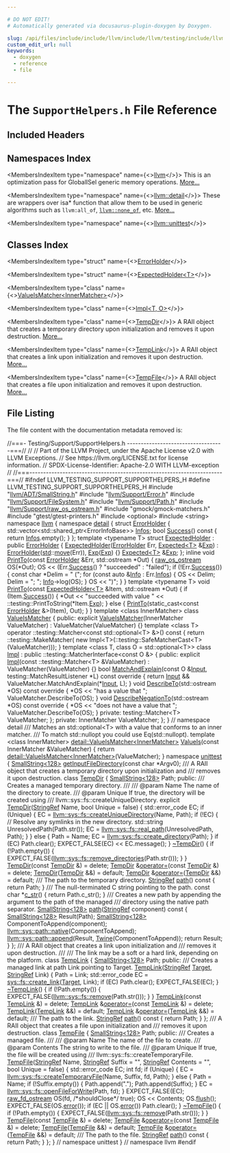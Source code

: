 ```yaml
---

# DO NOT EDIT!
# Automatically generated via docusaurus-plugin-doxygen by Doxygen.

slug: /api/files/include/include/llvm/include/llvm/testing/include/llvm/testing/support/supporthelpers-h
custom_edit_url: null
keywords:
  - doxygen
  - reference
  - file

---
```





# The `SupportHelpers.h` File Reference

<DoxygenPage pluginConfig={pluginConfig}>



## Included Headers

<IncludesList>
<IncludesListItem
  filePath="llvm/ADT/SmallString.h"
  permalink="/docs/api/files/include/include/llvm/include/llvm/adt/smallstring-h"
  isLocal="true" />
<IncludesListItem
  filePath="llvm/Support/Error.h"
  permalink="/docs/api/files/include/include/llvm/include/llvm/support/error-h"
  isLocal="true" />
<IncludesListItem
  filePath="llvm/Support/FileSystem.h"
  permalink="/docs/api/files/include/include/llvm/include/llvm/support/filesystem-h"
  isLocal="true" />
<IncludesListItem
  filePath="llvm/Support/Path.h"
  permalink="/docs/api/files/include/include/llvm/include/llvm/support/path-h"
  isLocal="true" />
<IncludesListItem
  filePath="llvm/Support/raw_os_ostream.h"
  permalink="/docs/api/files/include/include/llvm/include/llvm/support/raw-os-ostream-h"
  isLocal="true" />
<IncludesListItem
  filePath="gmock/gmock-matchers.h"
  permalink=""
  isLocal="true" />
<IncludesListItem
  filePath="gtest/gtest-printers.h"
  permalink=""
  isLocal="true" />
<IncludesListItem
  filePath="optional"
  permalink=""
  isLocal="false" />
<IncludesListItem
  filePath="string"
  permalink=""
  isLocal="false" />
</IncludesList>

## Namespaces Index

<MembersIndex>

<MembersIndexItem
  type="namespace"
  name={<><a href="/docs/api/namespaces/llvm">llvm</a></>}>
This is an optimization pass for GlobalISel generic memory operations. <a href="/docs/api/namespaces/llvm/#details">More...</a>
</MembersIndexItem>

<MembersIndexItem
  type="namespace"
  name={<><a href="/docs/api/namespaces/llvm/detail">llvm::detail</a></>}>
These are wrappers over isa&#42; function that allow them to be used in generic algorithms such as <code>llvm:all&#95;of</code>, <code><a href="/docs/api/namespaces/llvm/#a7dc3069afa2ce5ea62ac2eb183e51c00">llvm::none&#95;of</a></code>, etc. <a href="/docs/api/namespaces/llvm/detail/#details">More...</a>
</MembersIndexItem>

<MembersIndexItem
  type="namespace"
  name={<><a href="/docs/api/namespaces/llvm/unittest">llvm::unittest</a></>}>
</MembersIndexItem>

</MembersIndex>

## Classes Index

<MembersIndex>

<MembersIndexItem
  type="struct"
  name={<><a href="/docs/api/structs/llvm/detail/errorholder">ErrorHolder</a></>}>
</MembersIndexItem>

<MembersIndexItem
  type="struct"
  name={<><a href="/docs/api/structs/llvm/detail/expectedholder">ExpectedHolder&lt;T&gt;</a></>}>
</MembersIndexItem>

<MembersIndexItem
  type="class"
  name={<><a href="/docs/api/classes/llvm/detail/valueismatcher">ValueIsMatcher&lt;InnerMatcher&gt;</a></>}>
</MembersIndexItem>

<MembersIndexItem
  type="class"
  name={<><a href="/docs/api/classes/llvm/detail/valueismatcher/impl">Impl&lt;T, O&gt;</a></>}>
</MembersIndexItem>

<MembersIndexItem
  type="class"
  name={<><a href="/docs/api/classes/llvm/unittest/tempdir">TempDir</a></>}>
A RAII object that creates a temporary directory upon initialization and removes it upon destruction. <a href="/docs/api/classes/llvm/unittest/tempdir/#details">More...</a>
</MembersIndexItem>

<MembersIndexItem
  type="class"
  name={<><a href="/docs/api/classes/llvm/unittest/templink">TempLink</a></>}>
A RAII object that creates a link upon initialization and removes it upon destruction. <a href="/docs/api/classes/llvm/unittest/templink/#details">More...</a>
</MembersIndexItem>

<MembersIndexItem
  type="class"
  name={<><a href="/docs/api/classes/llvm/unittest/tempfile">TempFile</a></>}>
A RAII object that creates a file upon initialization and removes it upon destruction. <a href="/docs/api/classes/llvm/unittest/tempfile/#details">More...</a>
</MembersIndexItem>

</MembersIndex>


## File Listing

The file content with the documentation metadata removed is:

<ProgramListing>

<Link id="l00001" /><CodeLine lineNumber="1"><Highlight kind="comment">//===- Testing/Support/SupportHelpers.h -----------------------------------===//</Highlight><Highlight kind="normal"></Highlight></CodeLine>
<Link id="l00002" /><CodeLine lineNumber="2"><Highlight kind="normal"></Highlight><Highlight kind="comment">//</Highlight><Highlight kind="normal"></Highlight></CodeLine>
<Link id="l00003" /><CodeLine lineNumber="3"><Highlight kind="normal"></Highlight><Highlight kind="comment">// Part of the LLVM Project, under the Apache License v2.0 with LLVM Exceptions.</Highlight><Highlight kind="normal"></Highlight></CodeLine>
<Link id="l00004" /><CodeLine lineNumber="4"><Highlight kind="normal"></Highlight><Highlight kind="comment">// See https://llvm.org/LICENSE.txt for license information.</Highlight><Highlight kind="normal"></Highlight></CodeLine>
<Link id="l00005" /><CodeLine lineNumber="5"><Highlight kind="normal"></Highlight><Highlight kind="comment">// SPDX-License-Identifier: Apache-2.0 WITH LLVM-exception</Highlight><Highlight kind="normal"></Highlight></CodeLine>
<Link id="l00006" /><CodeLine lineNumber="6"><Highlight kind="normal"></Highlight><Highlight kind="comment">//</Highlight><Highlight kind="normal"></Highlight></CodeLine>
<Link id="l00007" /><CodeLine lineNumber="7"><Highlight kind="normal"></Highlight><Highlight kind="comment">//===----------------------------------------------------------------------===//</Highlight><Highlight kind="normal"></Highlight></CodeLine>
<Link id="l00008" /><CodeLine lineNumber="8"><Highlight kind="normal"></Highlight></CodeLine>
<Link id="l00009" /><CodeLine lineNumber="9"><Highlight kind="normal"></Highlight><Highlight kind="preprocessor">#ifndef LLVM&#95;TESTING&#95;SUPPORT&#95;SUPPORTHELPERS&#95;H</Highlight><Highlight kind="normal"></Highlight></CodeLine>
<Link id="l00010" /><CodeLine lineNumber="10"><Highlight kind="normal"></Highlight><Highlight kind="preprocessor">#define LLVM&#95;TESTING&#95;SUPPORT&#95;SUPPORTHELPERS&#95;H</Highlight><Highlight kind="normal"></Highlight></CodeLine>
<Link id="l00011" /><CodeLine lineNumber="11"><Highlight kind="normal"></Highlight></CodeLine>
<Link id="l00012" /><CodeLine lineNumber="12"><Highlight kind="normal"></Highlight><Highlight kind="preprocessor">#include &quot;<a href="/docs/api/files/include/include/llvm/include/llvm/adt/smallstring-h">llvm/ADT/SmallString.h</a>&quot;</Highlight><Highlight kind="normal"></Highlight></CodeLine>
<Link id="l00013" /><CodeLine lineNumber="13"><Highlight kind="normal"></Highlight><Highlight kind="preprocessor">#include &quot;<a href="/docs/api/files/include/include/llvm/include/llvm/support/error-h">llvm/Support/Error.h</a>&quot;</Highlight><Highlight kind="normal"></Highlight></CodeLine>
<Link id="l00014" /><CodeLine lineNumber="14"><Highlight kind="normal"></Highlight><Highlight kind="preprocessor">#include &quot;<a href="/docs/api/files/include/include/llvm/include/llvm/support/filesystem-h">llvm/Support/FileSystem.h</a>&quot;</Highlight><Highlight kind="normal"></Highlight></CodeLine>
<Link id="l00015" /><CodeLine lineNumber="15"><Highlight kind="normal"></Highlight><Highlight kind="preprocessor">#include &quot;<a href="/docs/api/files/include/include/llvm/include/llvm/support/path-h">llvm/Support/Path.h</a>&quot;</Highlight><Highlight kind="normal"></Highlight></CodeLine>
<Link id="l00016" /><CodeLine lineNumber="16"><Highlight kind="normal"></Highlight><Highlight kind="preprocessor">#include &quot;<a href="/docs/api/files/include/include/llvm/include/llvm/support/raw-os-ostream-h">llvm/Support/raw&#95;os&#95;ostream.h</a>&quot;</Highlight><Highlight kind="normal"></Highlight></CodeLine>
<Link id="l00017" /><CodeLine lineNumber="17"><Highlight kind="normal"></Highlight><Highlight kind="preprocessor">#include &quot;gmock/gmock-matchers.h&quot;</Highlight><Highlight kind="normal"></Highlight></CodeLine>
<Link id="l00018" /><CodeLine lineNumber="18"><Highlight kind="normal"></Highlight><Highlight kind="preprocessor">#include &quot;gtest/gtest-printers.h&quot;</Highlight><Highlight kind="normal"></Highlight></CodeLine>
<Link id="l00019" /><CodeLine lineNumber="19"><Highlight kind="normal"></Highlight></CodeLine>
<Link id="l00020" /><CodeLine lineNumber="20"><Highlight kind="normal"></Highlight><Highlight kind="preprocessor">#include &lt;optional&gt;</Highlight><Highlight kind="normal"></Highlight></CodeLine>
<Link id="l00021" /><CodeLine lineNumber="21"><Highlight kind="normal"></Highlight><Highlight kind="preprocessor">#include &lt;string&gt;</Highlight><Highlight kind="normal"></Highlight></CodeLine>
<Link id="l00022" /><CodeLine lineNumber="22"><Highlight kind="normal"></Highlight></CodeLine>
<Link id="l00023" /><CodeLine lineNumber="23"><Highlight kind="normal"></Highlight><Highlight kind="keyword">namespace </Highlight><Highlight kind="normal"><a href="/docs/api/namespaces/llvm">llvm</a> &#123;</Highlight></CodeLine>
<Link id="l00024" /><CodeLine lineNumber="24"><Highlight kind="normal"></Highlight><Highlight kind="keyword">namespace </Highlight><Highlight kind="normal"><a href="/docs/api/namespaces/llvm/detail">detail</a> &#123;</Highlight></CodeLine>
<Link id="l00025" /><CodeLine lineNumber="25" lineLink="/docs/api/structs/llvm/detail/errorholder"><Highlight kind="normal"></Highlight><Highlight kind="keyword">struct </Highlight><Highlight kind="normal"><a href="/docs/api/structs/llvm/detail/errorholder">ErrorHolder</a> &#123;</Highlight></CodeLine>
<Link id="l00026" /><CodeLine lineNumber="26" lineLink="/docs/api/structs/llvm/detail/errorholder/#a3f39ac70f66ad250c9f1ec90c4970fae"><Highlight kind="normal">  std::vector&lt;std::shared&#95;ptr&lt;ErrorInfoBase&gt;&gt; <a href="/docs/api/structs/llvm/detail/errorholder/#a3f39ac70f66ad250c9f1ec90c4970fae">Infos</a>;</Highlight></CodeLine>
<Link id="l00027" /><CodeLine lineNumber="27"><Highlight kind="normal"></Highlight></CodeLine>
<Link id="l00028" /><CodeLine lineNumber="28" lineLink="/docs/api/structs/llvm/detail/errorholder/#a41e8ff6f9bf94de6e7201bd13dcf190f"><Highlight kind="normal">  </Highlight><Highlight kind="keywordtype">bool</Highlight><Highlight kind="normal"> <a href="/docs/api/structs/llvm/detail/errorholder/#a41e8ff6f9bf94de6e7201bd13dcf190f">Success</a>()</Highlight><Highlight kind="keyword"> const </Highlight><Highlight kind="normal">&#123; </Highlight><Highlight kind="keywordflow">return</Highlight><Highlight kind="normal"> <a href="/docs/api/structs/llvm/detail/errorholder/#a3f39ac70f66ad250c9f1ec90c4970fae">Infos</a>.empty(); &#125;</Highlight></CodeLine>
<Link id="l00029" /><CodeLine lineNumber="29"><Highlight kind="normal">&#125;;</Highlight></CodeLine>
<Link id="l00030" /><CodeLine lineNumber="30"><Highlight kind="normal"></Highlight></CodeLine>
<Link id="l00031" /><CodeLine lineNumber="31" lineLink="/docs/api/structs/llvm/detail/expectedholder"><Highlight kind="normal"></Highlight><Highlight kind="keyword">template</Highlight><Highlight kind="normal"> &lt;</Highlight><Highlight kind="keyword">typename</Highlight><Highlight kind="normal"> T&gt; </Highlight><Highlight kind="keyword">struct </Highlight><Highlight kind="normal"><a href="/docs/api/structs/llvm/detail/expectedholder/#aebc9f4f294e78f207a9ee980ee744342">ExpectedHolder</a> : </Highlight><Highlight kind="keyword">public</Highlight><Highlight kind="normal"> <a href="/docs/api/structs/llvm/detail/errorholder">ErrorHolder</a> &#123;</Highlight></CodeLine>
<Link id="l00032" /><CodeLine lineNumber="32" lineLink="/docs/api/structs/llvm/detail/expectedholder/#aebc9f4f294e78f207a9ee980ee744342"><Highlight kind="normal">  <a href="/docs/api/structs/llvm/detail/expectedholder/#aebc9f4f294e78f207a9ee980ee744342">ExpectedHolder</a>(<a href="/docs/api/structs/llvm/detail/errorholder">ErrorHolder</a> Err, <a href="/docs/api/classes/llvm/expected">Expected&lt;T&gt;</a> &amp;<a href="/docs/api/structs/llvm/detail/expectedholder/#a079913b6090e2284fec0b7b2605f8f9b">Exp</a>)</Highlight></CodeLine>
<Link id="l00033" /><CodeLine lineNumber="33"><Highlight kind="normal">      : <a href="/docs/api/structs/llvm/detail/errorholder">ErrorHolder</a>(<a href="/docs/api/namespaces/std">std</a>::<a href="/docs/api/namespaces/llvm/#abfc9c7ecf70f66901e439f7c04ef3dbb">move</a>(Err)), <a href="/docs/api/structs/llvm/detail/expectedholder/#a079913b6090e2284fec0b7b2605f8f9b">Exp</a>(<a href="/docs/api/structs/llvm/detail/expectedholder/#a079913b6090e2284fec0b7b2605f8f9b">Exp</a>) &#123;&#125;</Highlight></CodeLine>
<Link id="l00034" /><CodeLine lineNumber="34"><Highlight kind="normal"></Highlight></CodeLine>
<Link id="l00035" /><CodeLine lineNumber="35" lineLink="/docs/api/structs/llvm/detail/expectedholder/#a079913b6090e2284fec0b7b2605f8f9b"><Highlight kind="normal">  <a href="/docs/api/classes/llvm/expected">Expected&lt;T&gt;</a> &amp;<a href="/docs/api/structs/llvm/detail/expectedholder/#a079913b6090e2284fec0b7b2605f8f9b">Exp</a>;</Highlight></CodeLine>
<Link id="l00036" /><CodeLine lineNumber="36"><Highlight kind="normal">&#125;;</Highlight></CodeLine>
<Link id="l00037" /><CodeLine lineNumber="37"><Highlight kind="normal"></Highlight></CodeLine>
<Link id="l00038" /><CodeLine lineNumber="38" lineLink="/docs/api/namespaces/llvm/detail/#a8e42ee77c6f653926adf1253af32dea0"><Highlight kind="normal"></Highlight><Highlight kind="keyword">inline</Highlight><Highlight kind="normal"> </Highlight><Highlight kind="keywordtype">void</Highlight><Highlight kind="normal"> <a href="/docs/api/namespaces/llvm/detail/#a8e42ee77c6f653926adf1253af32dea0">PrintTo</a>(</Highlight><Highlight kind="keyword">const</Highlight><Highlight kind="normal"> <a href="/docs/api/structs/llvm/detail/errorholder">ErrorHolder</a> &amp;Err, std::ostream &#42;Out) &#123;</Highlight></CodeLine>
<Link id="l00039" /><CodeLine lineNumber="39"><Highlight kind="normal">  <a href="/docs/api/classes/llvm/raw-os-ostream">raw&#95;os&#95;ostream</a> OS(&#42;Out);</Highlight></CodeLine>
<Link id="l00040" /><CodeLine lineNumber="40"><Highlight kind="normal">  OS &lt;&lt; (Err.<a href="/docs/api/structs/llvm/detail/errorholder/#a41e8ff6f9bf94de6e7201bd13dcf190f">Success</a>() ? </Highlight><Highlight kind="stringliteral">&quot;succeeded&quot;</Highlight><Highlight kind="normal"> : </Highlight><Highlight kind="stringliteral">&quot;failed&quot;</Highlight><Highlight kind="normal">);</Highlight></CodeLine>
<Link id="l00041" /><CodeLine lineNumber="41"><Highlight kind="normal">  </Highlight><Highlight kind="keywordflow">if</Highlight><Highlight kind="normal"> (!Err.<a href="/docs/api/structs/llvm/detail/errorholder/#a41e8ff6f9bf94de6e7201bd13dcf190f">Success</a>()) &#123;</Highlight></CodeLine>
<Link id="l00042" /><CodeLine lineNumber="42"><Highlight kind="normal">    </Highlight><Highlight kind="keyword">const</Highlight><Highlight kind="normal"> </Highlight><Highlight kind="keywordtype">char</Highlight><Highlight kind="normal"> &#42;Delim = </Highlight><Highlight kind="stringliteral">&quot;  (&quot;</Highlight><Highlight kind="normal">;</Highlight></CodeLine>
<Link id="l00043" /><CodeLine lineNumber="43"><Highlight kind="normal">    </Highlight><Highlight kind="keywordflow">for</Highlight><Highlight kind="normal"> (</Highlight><Highlight kind="keyword">const</Highlight><Highlight kind="normal"> </Highlight><Highlight kind="keyword">auto</Highlight><Highlight kind="normal"> &amp;<a href="/docs/api/files/lib/lib/codegen/lib/codegen/globalisel/cseinfo-cpp/#a75f8a8519c2c9b30e7c06dc5e256fffa">Info</a> : Err.<a href="/docs/api/structs/llvm/detail/errorholder/#a3f39ac70f66ad250c9f1ec90c4970fae">Infos</a>) &#123;</Highlight></CodeLine>
<Link id="l00044" /><CodeLine lineNumber="44"><Highlight kind="normal">      OS &lt;&lt; Delim;</Highlight></CodeLine>
<Link id="l00045" /><CodeLine lineNumber="45"><Highlight kind="normal">      Delim = </Highlight><Highlight kind="stringliteral">&quot;; &quot;</Highlight><Highlight kind="normal">;</Highlight></CodeLine>
<Link id="l00046" /><CodeLine lineNumber="46"><Highlight kind="normal">      <a href="/docs/api/files/lib/lib/codegen/lib/codegen/globalisel/cseinfo-cpp/#a75f8a8519c2c9b30e7c06dc5e256fffa">Info</a>-&gt;log(OS);</Highlight></CodeLine>
<Link id="l00047" /><CodeLine lineNumber="47"><Highlight kind="normal">    &#125;</Highlight></CodeLine>
<Link id="l00048" /><CodeLine lineNumber="48"><Highlight kind="normal">    OS &lt;&lt; </Highlight><Highlight kind="stringliteral">&quot;)&quot;</Highlight><Highlight kind="normal">;</Highlight></CodeLine>
<Link id="l00049" /><CodeLine lineNumber="49"><Highlight kind="normal">  &#125;</Highlight></CodeLine>
<Link id="l00050" /><CodeLine lineNumber="50"><Highlight kind="normal">&#125;</Highlight></CodeLine>
<Link id="l00051" /><CodeLine lineNumber="51"><Highlight kind="normal"></Highlight></CodeLine>
<Link id="l00052" /><CodeLine lineNumber="52"><Highlight kind="normal"></Highlight><Highlight kind="keyword">template</Highlight><Highlight kind="normal"> &lt;</Highlight><Highlight kind="keyword">typename</Highlight><Highlight kind="normal"> T&gt;</Highlight></CodeLine>
<Link id="l00053" /><CodeLine lineNumber="53" lineLink="/docs/api/namespaces/llvm/detail/#ae3cee347bb08dc5c49a0c79a02ad120c"><Highlight kind="normal"></Highlight><Highlight kind="keywordtype">void</Highlight><Highlight kind="normal"> <a href="/docs/api/namespaces/llvm/detail/#a8e42ee77c6f653926adf1253af32dea0">PrintTo</a>(</Highlight><Highlight kind="keyword">const</Highlight><Highlight kind="normal"> <a href="/docs/api/structs/llvm/detail/expectedholder">ExpectedHolder&lt;T&gt;</a> &amp;Item, std::ostream &#42;Out) &#123;</Highlight></CodeLine>
<Link id="l00054" /><CodeLine lineNumber="54"><Highlight kind="normal">  </Highlight><Highlight kind="keywordflow">if</Highlight><Highlight kind="normal"> (Item.<a href="/docs/api/structs/llvm/detail/errorholder/#a41e8ff6f9bf94de6e7201bd13dcf190f">Success</a>()) &#123;</Highlight></CodeLine>
<Link id="l00055" /><CodeLine lineNumber="55"><Highlight kind="normal">    &#42;Out &lt;&lt; </Highlight><Highlight kind="stringliteral">&quot;succeeded with value &quot;</Highlight><Highlight kind="normal"> &lt;&lt; ::testing::PrintToString(&#42;Item.<a href="/docs/api/structs/llvm/detail/expectedholder/#a079913b6090e2284fec0b7b2605f8f9b">Exp</a>);</Highlight></CodeLine>
<Link id="l00056" /><CodeLine lineNumber="56"><Highlight kind="normal">  &#125; </Highlight><Highlight kind="keywordflow">else</Highlight><Highlight kind="normal"> &#123;</Highlight></CodeLine>
<Link id="l00057" /><CodeLine lineNumber="57"><Highlight kind="normal">    <a href="/docs/api/namespaces/llvm/detail/#a8e42ee77c6f653926adf1253af32dea0">PrintTo</a>(</Highlight><Highlight kind="keyword">static&#95;cast&lt;</Highlight><Highlight kind="keyword">const </Highlight><Highlight kind="normal"><a href="/docs/api/structs/llvm/detail/errorholder">ErrorHolder</a> &amp;</Highlight><Highlight kind="keyword">&gt;</Highlight><Highlight kind="normal">(Item), Out);</Highlight></CodeLine>
<Link id="l00058" /><CodeLine lineNumber="58"><Highlight kind="normal">  &#125;</Highlight></CodeLine>
<Link id="l00059" /><CodeLine lineNumber="59"><Highlight kind="normal">&#125;</Highlight></CodeLine>
<Link id="l00060" /><CodeLine lineNumber="60"><Highlight kind="normal"></Highlight></CodeLine>
<Link id="l00061" /><CodeLine lineNumber="61" lineLink="/docs/api/classes/llvm/detail/valueismatcher"><Highlight kind="normal"></Highlight><Highlight kind="keyword">template</Highlight><Highlight kind="normal"> &lt;</Highlight><Highlight kind="keyword">class</Highlight><Highlight kind="normal"> InnerMatcher&gt; </Highlight><Highlight kind="keyword">class </Highlight><Highlight kind="normal"><a href="/docs/api/classes/llvm/detail/valueismatcher/#acf9efcfe1bf375f66ead593d95597100">ValueIsMatcher</a> &#123;</Highlight></CodeLine>
<Link id="l00062" /><CodeLine lineNumber="62"><Highlight kind="normal"></Highlight><Highlight kind="keyword">public</Highlight><Highlight kind="normal">:</Highlight></CodeLine>
<Link id="l00063" /><CodeLine lineNumber="63" lineLink="/docs/api/classes/llvm/detail/valueismatcher/#a2a25e7e247ffb39a3211607b4f7f1f64"><Highlight kind="normal">  </Highlight><Highlight kind="keyword">explicit</Highlight><Highlight kind="normal"> <a href="/docs/api/classes/llvm/detail/valueismatcher/#acf9efcfe1bf375f66ead593d95597100">ValueIsMatcher</a>(InnerMatcher ValueMatcher)</Highlight></CodeLine>
<Link id="l00064" /><CodeLine lineNumber="64"><Highlight kind="normal">      : ValueMatcher(ValueMatcher) &#123;&#125;</Highlight></CodeLine>
<Link id="l00065" /><CodeLine lineNumber="65"><Highlight kind="normal"></Highlight></CodeLine>
<Link id="l00066" /><CodeLine lineNumber="66"><Highlight kind="normal">  </Highlight><Highlight kind="keyword">template</Highlight><Highlight kind="normal"> &lt;</Highlight><Highlight kind="keyword">class</Highlight><Highlight kind="normal"> T&gt;</Highlight></CodeLine>
<Link id="l00067" /><CodeLine lineNumber="67"><Highlight kind="normal">  operator ::testing::Matcher&lt;const std::optional&lt;T&gt; &amp;&gt;() </Highlight><Highlight kind="keyword">const</Highlight><Highlight kind="normal"> &#123;</Highlight></CodeLine>
<Link id="l00068" /><CodeLine lineNumber="68"><Highlight kind="normal">    return ::testing::MakeMatcher(</Highlight></CodeLine>
<Link id="l00069" /><CodeLine lineNumber="69"><Highlight kind="normal">        </Highlight><Highlight kind="keyword">new</Highlight><Highlight kind="normal"> Impl&lt;T&gt;(::testing::SafeMatcherCast&lt;T&gt;(ValueMatcher)));</Highlight></CodeLine>
<Link id="l00070" /><CodeLine lineNumber="70"><Highlight kind="normal">  &#125;</Highlight></CodeLine>
<Link id="l00071" /><CodeLine lineNumber="71"><Highlight kind="normal"></Highlight></CodeLine>
<Link id="l00072" /><CodeLine lineNumber="72"><Highlight kind="normal">  </Highlight><Highlight kind="keyword">template</Highlight><Highlight kind="normal"> &lt;</Highlight><Highlight kind="keyword">class</Highlight><Highlight kind="normal"> T, </Highlight><Highlight kind="keyword">class</Highlight><Highlight kind="normal"> O = std::optional&lt;T&gt;&gt;</Highlight></CodeLine>
<Link id="l00073" /><CodeLine lineNumber="73" lineLink="/docs/api/classes/llvm/detail/valueismatcher/impl"><Highlight kind="normal">  </Highlight><Highlight kind="keyword">class </Highlight><Highlight kind="normal"><a href="/docs/api/classes/llvm/detail/valueismatcher/impl/#a753ea3c0e5b06e25d207b18396916ebe">Impl</a> : </Highlight><Highlight kind="keyword">public</Highlight><Highlight kind="normal"> ::testing::MatcherInterface&lt;const O &amp;&gt; &#123;</Highlight></CodeLine>
<Link id="l00074" /><CodeLine lineNumber="74"><Highlight kind="normal">  </Highlight><Highlight kind="keyword">public</Highlight><Highlight kind="normal">:</Highlight></CodeLine>
<Link id="l00075" /><CodeLine lineNumber="75" lineLink="/docs/api/classes/llvm/detail/valueismatcher/impl/#a753ea3c0e5b06e25d207b18396916ebe"><Highlight kind="normal">    </Highlight><Highlight kind="keyword">explicit</Highlight><Highlight kind="normal"> <a href="/docs/api/classes/llvm/detail/valueismatcher/impl/#a753ea3c0e5b06e25d207b18396916ebe">Impl</a>(const ::testing::Matcher&lt;T&gt; &amp;ValueMatcher)</Highlight></CodeLine>
<Link id="l00076" /><CodeLine lineNumber="76"><Highlight kind="normal">        : ValueMatcher(ValueMatcher) &#123;&#125;</Highlight></CodeLine>
<Link id="l00077" /><CodeLine lineNumber="77"><Highlight kind="normal"></Highlight></CodeLine>
<Link id="l00078" /><CodeLine lineNumber="78" lineLink="/docs/api/classes/llvm/detail/valueismatcher/impl/#a9df86bdb0fd30771587e09bb2873ceb6"><Highlight kind="normal">    </Highlight><Highlight kind="keywordtype">bool</Highlight><Highlight kind="normal"> <a href="/docs/api/classes/llvm/detail/valueismatcher/impl/#a9df86bdb0fd30771587e09bb2873ceb6">MatchAndExplain</a>(</Highlight><Highlight kind="keyword">const</Highlight><Highlight kind="normal"> O &amp;<a href="/docs/api/classes/input">Input</a>,</Highlight></CodeLine>
<Link id="l00079" /><CodeLine lineNumber="79"><Highlight kind="normal">                         testing::MatchResultListener &#42;L)</Highlight><Highlight kind="keyword"> const override </Highlight><Highlight kind="normal">&#123;</Highlight></CodeLine>
<Link id="l00080" /><CodeLine lineNumber="80"><Highlight kind="normal">      </Highlight><Highlight kind="keywordflow">return</Highlight><Highlight kind="normal"> <a href="/docs/api/classes/input">Input</a> &amp;&amp; ValueMatcher.MatchAndExplain(&#42;<a href="/docs/api/classes/input">Input</a>, L);</Highlight></CodeLine>
<Link id="l00081" /><CodeLine lineNumber="81"><Highlight kind="normal">    &#125;</Highlight></CodeLine>
<Link id="l00082" /><CodeLine lineNumber="82"><Highlight kind="normal"></Highlight></CodeLine>
<Link id="l00083" /><CodeLine lineNumber="83" lineLink="/docs/api/classes/llvm/detail/valueismatcher/impl/#a67618b4624b4c0bd6c4c7803e950d5ee"><Highlight kind="normal">    </Highlight><Highlight kind="keywordtype">void</Highlight><Highlight kind="normal"> <a href="/docs/api/classes/llvm/detail/valueismatcher/impl/#a67618b4624b4c0bd6c4c7803e950d5ee">DescribeTo</a>(std::ostream &#42;OS)</Highlight><Highlight kind="keyword"> const override </Highlight><Highlight kind="normal">&#123;</Highlight></CodeLine>
<Link id="l00084" /><CodeLine lineNumber="84"><Highlight kind="normal">      &#42;OS &lt;&lt; </Highlight><Highlight kind="stringliteral">&quot;has a value that &quot;</Highlight><Highlight kind="normal">;</Highlight></CodeLine>
<Link id="l00085" /><CodeLine lineNumber="85"><Highlight kind="normal">      ValueMatcher.DescribeTo(OS);</Highlight></CodeLine>
<Link id="l00086" /><CodeLine lineNumber="86"><Highlight kind="normal">    &#125;</Highlight></CodeLine>
<Link id="l00087" /><CodeLine lineNumber="87" lineLink="/docs/api/classes/llvm/detail/valueismatcher/impl/#a13e2fd1f74db363b7afc35500cfb45f1"><Highlight kind="normal">    </Highlight><Highlight kind="keywordtype">void</Highlight><Highlight kind="normal"> <a href="/docs/api/classes/llvm/detail/valueismatcher/impl/#a13e2fd1f74db363b7afc35500cfb45f1">DescribeNegationTo</a>(std::ostream &#42;OS)</Highlight><Highlight kind="keyword"> const override </Highlight><Highlight kind="normal">&#123;</Highlight></CodeLine>
<Link id="l00088" /><CodeLine lineNumber="88"><Highlight kind="normal">      &#42;OS &lt;&lt; </Highlight><Highlight kind="stringliteral">&quot;does not have a value that &quot;</Highlight><Highlight kind="normal">;</Highlight></CodeLine>
<Link id="l00089" /><CodeLine lineNumber="89"><Highlight kind="normal">      ValueMatcher.DescribeTo(OS);</Highlight></CodeLine>
<Link id="l00090" /><CodeLine lineNumber="90"><Highlight kind="normal">    &#125;</Highlight></CodeLine>
<Link id="l00091" /><CodeLine lineNumber="91"><Highlight kind="normal"></Highlight></CodeLine>
<Link id="l00092" /><CodeLine lineNumber="92"><Highlight kind="normal">  </Highlight><Highlight kind="keyword">private</Highlight><Highlight kind="normal">:</Highlight></CodeLine>
<Link id="l00093" /><CodeLine lineNumber="93"><Highlight kind="normal">    testing::Matcher&lt;T&gt; ValueMatcher;</Highlight></CodeLine>
<Link id="l00094" /><CodeLine lineNumber="94"><Highlight kind="normal">  &#125;;</Highlight></CodeLine>
<Link id="l00095" /><CodeLine lineNumber="95"><Highlight kind="normal"></Highlight></CodeLine>
<Link id="l00096" /><CodeLine lineNumber="96"><Highlight kind="normal"></Highlight><Highlight kind="keyword">private</Highlight><Highlight kind="normal">:</Highlight></CodeLine>
<Link id="l00097" /><CodeLine lineNumber="97"><Highlight kind="normal">  InnerMatcher ValueMatcher;</Highlight></CodeLine>
<Link id="l00098" /><CodeLine lineNumber="98"><Highlight kind="normal">&#125;;</Highlight></CodeLine>
<Link id="l00099" /><CodeLine lineNumber="99"><Highlight kind="normal">&#125; </Highlight><Highlight kind="comment">// namespace detail</Highlight><Highlight kind="normal"></Highlight></CodeLine>
<Link id="l00100" /><CodeLine lineNumber="100"><Highlight kind="normal"></Highlight><Highlight kind="comment"></Highlight></CodeLine>
<Link id="l00101" /><CodeLine lineNumber="101"><Highlight kind="comment">/// Matches an std::optional&lt;T&gt; with a value that conforms to an inner matcher.</Highlight></CodeLine>
<Link id="l00102" /><CodeLine lineNumber="102"><Highlight kind="comment">/// To match std::nullopt you could use Eq(std::nullopt).</Highlight><Highlight kind="normal"></Highlight></CodeLine>
<Link id="l00103" /><CodeLine lineNumber="103"><Highlight kind="normal"></Highlight><Highlight kind="keyword">template</Highlight><Highlight kind="normal"> &lt;</Highlight><Highlight kind="keyword">class</Highlight><Highlight kind="normal"> InnerMatcher&gt;</Highlight></CodeLine>
<Link id="l00104" /><CodeLine lineNumber="104" lineLink="/docs/api/namespaces/llvm/#af3bca759934c25d19e0ebe61741bbade"><Highlight kind="normal"><a href="/docs/api/classes/llvm/detail/valueismatcher">detail::ValueIsMatcher&lt;InnerMatcher&gt;</a> <a href="/docs/api/namespaces/llvm/#af3bca759934c25d19e0ebe61741bbade">ValueIs</a>(</Highlight><Highlight kind="keyword">const</Highlight><Highlight kind="normal"> InnerMatcher &amp;ValueMatcher) &#123;</Highlight></CodeLine>
<Link id="l00105" /><CodeLine lineNumber="105"><Highlight kind="normal">  </Highlight><Highlight kind="keywordflow">return</Highlight><Highlight kind="normal"> <a href="/docs/api/classes/llvm/detail/valueismatcher">detail::ValueIsMatcher&lt;InnerMatcher&gt;</a>(ValueMatcher);</Highlight></CodeLine>
<Link id="l00106" /><CodeLine lineNumber="106"><Highlight kind="normal">&#125;</Highlight></CodeLine>
<Link id="l00107" /><CodeLine lineNumber="107" lineLink="/docs/api/namespaces/llvm/unittest"><Highlight kind="normal"></Highlight><Highlight kind="keyword">namespace </Highlight><Highlight kind="normal"><a href="/docs/api/namespaces/llvm/unittest">unittest</a> &#123;</Highlight></CodeLine>
<Link id="l00108" /><CodeLine lineNumber="108"><Highlight kind="normal"></Highlight></CodeLine>
<Link id="l00109" /><CodeLine lineNumber="109"><Highlight kind="normal"><a href="/docs/api/classes/llvm/smallstring">SmallString&lt;128&gt;</a> <a href="/docs/api/namespaces/llvm/unittest/#aa3aa8b23b1c244615ed10c125922fc05">getInputFileDirectory</a>(</Highlight><Highlight kind="keyword">const</Highlight><Highlight kind="normal"> </Highlight><Highlight kind="keywordtype">char</Highlight><Highlight kind="normal"> &#42;Argv0);</Highlight></CodeLine>
<Link id="l00110" /><CodeLine lineNumber="110"><Highlight kind="normal"></Highlight><Highlight kind="comment"></Highlight></CodeLine>
<Link id="l00111" /><CodeLine lineNumber="111"><Highlight kind="comment">/// A RAII object that creates a temporary directory upon initialization and</Highlight></CodeLine>
<Link id="l00112" /><CodeLine lineNumber="112"><Highlight kind="comment">/// removes it upon destruction.</Highlight><Highlight kind="normal"></Highlight></CodeLine>
<Link id="l00113" /><CodeLine lineNumber="113" lineLink="/docs/api/classes/llvm/unittest/tempdir"><Highlight kind="normal"></Highlight><Highlight kind="keyword">class </Highlight><Highlight kind="normal"><a href="/docs/api/classes/llvm/unittest/tempdir/#a3f25fef2d2bb1b2135cb46bc4d2611eb">TempDir</a> &#123;</Highlight></CodeLine>
<Link id="l00114" /><CodeLine lineNumber="114"><Highlight kind="normal">  <a href="/docs/api/classes/llvm/smallstring">SmallString&lt;128&gt;</a> Path;</Highlight></CodeLine>
<Link id="l00115" /><CodeLine lineNumber="115"><Highlight kind="normal"></Highlight></CodeLine>
<Link id="l00116" /><CodeLine lineNumber="116"><Highlight kind="normal"></Highlight><Highlight kind="keyword">public</Highlight><Highlight kind="normal">:</Highlight><Highlight kind="comment"></Highlight></CodeLine>
<Link id="l00117" /><CodeLine lineNumber="117"><Highlight kind="comment">  /// Creates a managed temporary directory.</Highlight></CodeLine>
<Link id="l00118" /><CodeLine lineNumber="118"><Highlight kind="comment">  ///</Highlight></CodeLine>
<Link id="l00119" /><CodeLine lineNumber="119"><Highlight kind="comment">  /// @param Name The name of the directory to create.</Highlight></CodeLine>
<Link id="l00120" /><CodeLine lineNumber="120"><Highlight kind="comment">  /// @param Unique If true, the directory will be created using</Highlight></CodeLine>
<Link id="l00121" /><CodeLine lineNumber="121"><Highlight kind="comment">  ///               llvm::sys::fs::createUniqueDirectory.</Highlight><Highlight kind="normal"></Highlight></CodeLine>
<Link id="l00122" /><CodeLine lineNumber="122" lineLink="/docs/api/classes/llvm/unittest/tempdir/#a3f25fef2d2bb1b2135cb46bc4d2611eb"><Highlight kind="normal">  </Highlight><Highlight kind="keyword">explicit</Highlight><Highlight kind="normal"> <a href="/docs/api/classes/llvm/unittest/tempdir/#a3f25fef2d2bb1b2135cb46bc4d2611eb">TempDir</a>(<a href="/docs/api/classes/llvm/stringref">StringRef</a> Name, </Highlight><Highlight kind="keywordtype">bool</Highlight><Highlight kind="normal"> Unique = </Highlight><Highlight kind="keyword">false</Highlight><Highlight kind="normal">) &#123;</Highlight></CodeLine>
<Link id="l00123" /><CodeLine lineNumber="123"><Highlight kind="normal">    std::error&#95;code EC;</Highlight></CodeLine>
<Link id="l00124" /><CodeLine lineNumber="124"><Highlight kind="normal">    </Highlight><Highlight kind="keywordflow">if</Highlight><Highlight kind="normal"> (Unique) &#123;</Highlight></CodeLine>
<Link id="l00125" /><CodeLine lineNumber="125"><Highlight kind="normal">      EC = <a href="/docs/api/namespaces/llvm/sys/fs/#abf677459f5137cfb49f6d81b27ea54a1">llvm::sys::fs::createUniqueDirectory</a>(Name, Path);</Highlight></CodeLine>
<Link id="l00126" /><CodeLine lineNumber="126"><Highlight kind="normal">      </Highlight><Highlight kind="keywordflow">if</Highlight><Highlight kind="normal"> (!EC) &#123;</Highlight></CodeLine>
<Link id="l00127" /><CodeLine lineNumber="127"><Highlight kind="normal">        </Highlight><Highlight kind="comment">// Resolve any symlinks in the new directory.</Highlight><Highlight kind="normal"></Highlight></CodeLine>
<Link id="l00128" /><CodeLine lineNumber="128"><Highlight kind="normal">        std::string UnresolvedPath(Path.str());</Highlight></CodeLine>
<Link id="l00129" /><CodeLine lineNumber="129"><Highlight kind="normal">        EC = <a href="/docs/api/namespaces/llvm/sys/fs/#a2363fbfbd0a348f5d81fc3d3223ecae3">llvm::sys::fs::real&#95;path</a>(UnresolvedPath, Path);</Highlight></CodeLine>
<Link id="l00130" /><CodeLine lineNumber="130"><Highlight kind="normal">      &#125;</Highlight></CodeLine>
<Link id="l00131" /><CodeLine lineNumber="131"><Highlight kind="normal">    &#125; </Highlight><Highlight kind="keywordflow">else</Highlight><Highlight kind="normal"> &#123;</Highlight></CodeLine>
<Link id="l00132" /><CodeLine lineNumber="132"><Highlight kind="normal">      Path = Name;</Highlight></CodeLine>
<Link id="l00133" /><CodeLine lineNumber="133"><Highlight kind="normal">      EC = <a href="/docs/api/namespaces/llvm/sys/fs/#a8ba6f296474de05208b3e1cffe779120">llvm::sys::fs::create&#95;directory</a>(Path);</Highlight></CodeLine>
<Link id="l00134" /><CodeLine lineNumber="134"><Highlight kind="normal">    &#125;</Highlight></CodeLine>
<Link id="l00135" /><CodeLine lineNumber="135"><Highlight kind="normal">    </Highlight><Highlight kind="keywordflow">if</Highlight><Highlight kind="normal"> (EC)</Highlight></CodeLine>
<Link id="l00136" /><CodeLine lineNumber="136"><Highlight kind="normal">      Path.clear();</Highlight></CodeLine>
<Link id="l00137" /><CodeLine lineNumber="137"><Highlight kind="normal">    EXPECT&#95;FALSE(EC) &lt;&lt; EC.message();</Highlight></CodeLine>
<Link id="l00138" /><CodeLine lineNumber="138"><Highlight kind="normal">  &#125;</Highlight></CodeLine>
<Link id="l00139" /><CodeLine lineNumber="139"><Highlight kind="normal"></Highlight></CodeLine>
<Link id="l00140" /><CodeLine lineNumber="140" lineLink="/docs/api/classes/llvm/unittest/tempdir/#a661af0ddd2ab72361df6f4d6c73a6418"><Highlight kind="normal">  <a href="/docs/api/classes/llvm/unittest/tempdir/#a661af0ddd2ab72361df6f4d6c73a6418">~TempDir</a>() &#123;</Highlight></CodeLine>
<Link id="l00141" /><CodeLine lineNumber="141"><Highlight kind="normal">    </Highlight><Highlight kind="keywordflow">if</Highlight><Highlight kind="normal"> (!Path.empty()) &#123;</Highlight></CodeLine>
<Link id="l00142" /><CodeLine lineNumber="142"><Highlight kind="normal">      EXPECT&#95;FALSE(<a href="/docs/api/namespaces/llvm/sys/fs/#a059c138e925cd02245a7f0716baeed99">llvm::sys::fs::remove&#95;directories</a>(Path.str()));</Highlight></CodeLine>
<Link id="l00143" /><CodeLine lineNumber="143"><Highlight kind="normal">    &#125;</Highlight></CodeLine>
<Link id="l00144" /><CodeLine lineNumber="144"><Highlight kind="normal">  &#125;</Highlight></CodeLine>
<Link id="l00145" /><CodeLine lineNumber="145"><Highlight kind="normal"></Highlight></CodeLine>
<Link id="l00146" /><CodeLine lineNumber="146" lineLink="/docs/api/classes/llvm/unittest/tempdir/#a6429d7f8757b2ed0178993bf67eece78"><Highlight kind="normal">  <a href="/docs/api/classes/llvm/unittest/tempdir/#a6429d7f8757b2ed0178993bf67eece78">TempDir</a>(</Highlight><Highlight kind="keyword">const</Highlight><Highlight kind="normal"> <a href="/docs/api/classes/llvm/unittest/tempdir/#a3f25fef2d2bb1b2135cb46bc4d2611eb">TempDir</a> &amp;) = </Highlight><Highlight kind="keyword">delete</Highlight><Highlight kind="normal">;</Highlight></CodeLine>
<Link id="l00147" /><CodeLine lineNumber="147" lineLink="/docs/api/classes/llvm/unittest/tempdir/#a4abbdf5bd9c20a4a9b7afe4a0902a6ae"><Highlight kind="normal">  <a href="/docs/api/classes/llvm/unittest/tempdir/#a3f25fef2d2bb1b2135cb46bc4d2611eb">TempDir</a> &amp;<a href="/docs/api/classes/llvm/unittest/tempdir/#a4abbdf5bd9c20a4a9b7afe4a0902a6ae">operator=</a>(</Highlight><Highlight kind="keyword">const</Highlight><Highlight kind="normal"> <a href="/docs/api/classes/llvm/unittest/tempdir/#a3f25fef2d2bb1b2135cb46bc4d2611eb">TempDir</a> &amp;) = </Highlight><Highlight kind="keyword">delete</Highlight><Highlight kind="normal">;</Highlight></CodeLine>
<Link id="l00148" /><CodeLine lineNumber="148"><Highlight kind="normal"></Highlight></CodeLine>
<Link id="l00149" /><CodeLine lineNumber="149" lineLink="/docs/api/classes/llvm/unittest/tempdir/#a5d02fd2a9e155794f5d43cedfb3c16fd"><Highlight kind="normal">  <a href="/docs/api/classes/llvm/unittest/tempdir/#a5d02fd2a9e155794f5d43cedfb3c16fd">TempDir</a>(<a href="/docs/api/classes/llvm/unittest/tempdir/#a3f25fef2d2bb1b2135cb46bc4d2611eb">TempDir</a> &amp;&amp;) = </Highlight><Highlight kind="keywordflow">default</Highlight><Highlight kind="normal">;</Highlight></CodeLine>
<Link id="l00150" /><CodeLine lineNumber="150" lineLink="/docs/api/classes/llvm/unittest/tempdir/#a45960492bbf19b891dbea01cb114daef"><Highlight kind="normal">  <a href="/docs/api/classes/llvm/unittest/tempdir/#a3f25fef2d2bb1b2135cb46bc4d2611eb">TempDir</a> &amp;<a href="/docs/api/classes/llvm/unittest/tempdir/#a45960492bbf19b891dbea01cb114daef">operator=</a>(<a href="/docs/api/classes/llvm/unittest/tempdir/#a3f25fef2d2bb1b2135cb46bc4d2611eb">TempDir</a> &amp;&amp;) = </Highlight><Highlight kind="keywordflow">default</Highlight><Highlight kind="normal">;</Highlight></CodeLine>
<Link id="l00151" /><CodeLine lineNumber="151"><Highlight kind="normal"></Highlight><Highlight kind="comment"></Highlight></CodeLine>
<Link id="l00152" /><CodeLine lineNumber="152"><Highlight kind="comment">  /// The path to the temporary directory.</Highlight><Highlight kind="normal"></Highlight></CodeLine>
<Link id="l00153" /><CodeLine lineNumber="153" lineLink="/docs/api/classes/llvm/unittest/tempdir/#a21b933024450bc1d887da9081eab5cc4"><Highlight kind="normal">  <a href="/docs/api/classes/llvm/stringref">StringRef</a> <a href="/docs/api/classes/llvm/unittest/tempdir/#a21b933024450bc1d887da9081eab5cc4">path</a>()</Highlight><Highlight kind="keyword"> const </Highlight><Highlight kind="normal">&#123; </Highlight><Highlight kind="keywordflow">return</Highlight><Highlight kind="normal"> Path; &#125;</Highlight></CodeLine>
<Link id="l00154" /><CodeLine lineNumber="154"><Highlight kind="normal"></Highlight><Highlight kind="comment"></Highlight></CodeLine>
<Link id="l00155" /><CodeLine lineNumber="155"><Highlight kind="comment">  /// The null-terminated C string pointing to the path.</Highlight><Highlight kind="normal"></Highlight></CodeLine>
<Link id="l00156" /><CodeLine lineNumber="156" lineLink="/docs/api/classes/llvm/unittest/tempdir/#a00f368f341ed1d5ff16252b5bd9f9d53"><Highlight kind="normal">  </Highlight><Highlight kind="keyword">const</Highlight><Highlight kind="normal"> </Highlight><Highlight kind="keywordtype">char</Highlight><Highlight kind="normal"> &#42;<a href="/docs/api/classes/llvm/unittest/tempdir/#a00f368f341ed1d5ff16252b5bd9f9d53">c&#95;str</a>() &#123; </Highlight><Highlight kind="keywordflow">return</Highlight><Highlight kind="normal"> Path.c&#95;str(); &#125;</Highlight></CodeLine>
<Link id="l00157" /><CodeLine lineNumber="157"><Highlight kind="normal"></Highlight><Highlight kind="comment"></Highlight></CodeLine>
<Link id="l00158" /><CodeLine lineNumber="158"><Highlight kind="comment">  /// Creates a new path by appending the argument to the path of the managed</Highlight></CodeLine>
<Link id="l00159" /><CodeLine lineNumber="159"><Highlight kind="comment">  /// directory using the native path separator.</Highlight><Highlight kind="normal"></Highlight></CodeLine>
<Link id="l00160" /><CodeLine lineNumber="160" lineLink="/docs/api/classes/llvm/unittest/tempdir/#a4fedc9edca1b25db9e33f374756969d3"><Highlight kind="normal">  <a href="/docs/api/classes/llvm/smallstring">SmallString&lt;128&gt;</a> <a href="/docs/api/classes/llvm/unittest/tempdir/#a4fedc9edca1b25db9e33f374756969d3">path</a>(<a href="/docs/api/classes/llvm/stringref">StringRef</a> component)</Highlight><Highlight kind="keyword"> const </Highlight><Highlight kind="normal">&#123;</Highlight></CodeLine>
<Link id="l00161" /><CodeLine lineNumber="161"><Highlight kind="normal">    <a href="/docs/api/classes/llvm/smallstring">SmallString&lt;128&gt;</a> Result(Path);</Highlight></CodeLine>
<Link id="l00162" /><CodeLine lineNumber="162"><Highlight kind="normal">    <a href="/docs/api/classes/llvm/smallstring">SmallString&lt;128&gt;</a> ComponentToAppend(component);</Highlight></CodeLine>
<Link id="l00163" /><CodeLine lineNumber="163"><Highlight kind="normal">    <a href="/docs/api/namespaces/llvm/sys/path/#a58cfd8a47c0ef96db27b451c2d6ec49fa8e5f3adee38c8fccc13c1f3be0143796">llvm::sys::path::native</a>(ComponentToAppend);</Highlight></CodeLine>
<Link id="l00164" /><CodeLine lineNumber="164"><Highlight kind="normal">    <a href="/docs/api/namespaces/llvm/sys/path/#acb80894344c78dacf8d5ff8c23be697d">llvm::sys::path::append</a>(Result, <a href="/docs/api/classes/llvm/twine">Twine</a>(ComponentToAppend));</Highlight></CodeLine>
<Link id="l00165" /><CodeLine lineNumber="165"><Highlight kind="normal">    </Highlight><Highlight kind="keywordflow">return</Highlight><Highlight kind="normal"> Result;</Highlight></CodeLine>
<Link id="l00166" /><CodeLine lineNumber="166"><Highlight kind="normal">  &#125;</Highlight></CodeLine>
<Link id="l00167" /><CodeLine lineNumber="167"><Highlight kind="normal">&#125;;</Highlight></CodeLine>
<Link id="l00168" /><CodeLine lineNumber="168"><Highlight kind="normal"></Highlight><Highlight kind="comment"></Highlight></CodeLine>
<Link id="l00169" /><CodeLine lineNumber="169"><Highlight kind="comment">/// A RAII object that creates a link upon initialization and</Highlight></CodeLine>
<Link id="l00170" /><CodeLine lineNumber="170"><Highlight kind="comment">/// removes it upon destruction.</Highlight></CodeLine>
<Link id="l00171" /><CodeLine lineNumber="171"><Highlight kind="comment">///</Highlight></CodeLine>
<Link id="l00172" /><CodeLine lineNumber="172"><Highlight kind="comment">/// The link may be a soft or a hard link, depending on the platform.</Highlight><Highlight kind="normal"></Highlight></CodeLine>
<Link id="l00173" /><CodeLine lineNumber="173" lineLink="/docs/api/classes/llvm/unittest/templink"><Highlight kind="normal"></Highlight><Highlight kind="keyword">class </Highlight><Highlight kind="normal"><a href="/docs/api/classes/llvm/unittest/templink/#ae165707752c948dd6cdbbf79de356739">TempLink</a> &#123;</Highlight></CodeLine>
<Link id="l00174" /><CodeLine lineNumber="174"><Highlight kind="normal">  <a href="/docs/api/classes/llvm/smallstring">SmallString&lt;128&gt;</a> Path;</Highlight></CodeLine>
<Link id="l00175" /><CodeLine lineNumber="175"><Highlight kind="normal"></Highlight></CodeLine>
<Link id="l00176" /><CodeLine lineNumber="176"><Highlight kind="normal"></Highlight><Highlight kind="keyword">public</Highlight><Highlight kind="normal">:</Highlight><Highlight kind="comment"></Highlight></CodeLine>
<Link id="l00177" /><CodeLine lineNumber="177"><Highlight kind="comment">  /// Creates a managed link at path Link pointing to Target.</Highlight><Highlight kind="normal"></Highlight></CodeLine>
<Link id="l00178" /><CodeLine lineNumber="178" lineLink="/docs/api/classes/llvm/unittest/templink/#ae165707752c948dd6cdbbf79de356739"><Highlight kind="normal">  <a href="/docs/api/classes/llvm/unittest/templink/#ae165707752c948dd6cdbbf79de356739">TempLink</a>(<a href="/docs/api/classes/llvm/stringref">StringRef</a> <a href="/docs/api/classes/llvm/target">Target</a>, <a href="/docs/api/classes/llvm/stringref">StringRef</a> Link) &#123;</Highlight></CodeLine>
<Link id="l00179" /><CodeLine lineNumber="179"><Highlight kind="normal">    Path = Link;</Highlight></CodeLine>
<Link id="l00180" /><CodeLine lineNumber="180"><Highlight kind="normal">    std::error&#95;code EC = <a href="/docs/api/namespaces/llvm/sys/fs/#a104eea5a51402274ef2499a3ee6c64b8">sys::fs::create&#95;link</a>(<a href="/docs/api/classes/llvm/target">Target</a>, Link);</Highlight></CodeLine>
<Link id="l00181" /><CodeLine lineNumber="181"><Highlight kind="normal">    </Highlight><Highlight kind="keywordflow">if</Highlight><Highlight kind="normal"> (EC)</Highlight></CodeLine>
<Link id="l00182" /><CodeLine lineNumber="182"><Highlight kind="normal">      Path.clear();</Highlight></CodeLine>
<Link id="l00183" /><CodeLine lineNumber="183"><Highlight kind="normal">    EXPECT&#95;FALSE(EC);</Highlight></CodeLine>
<Link id="l00184" /><CodeLine lineNumber="184"><Highlight kind="normal">  &#125;</Highlight></CodeLine>
<Link id="l00185" /><CodeLine lineNumber="185" lineLink="/docs/api/classes/llvm/unittest/templink/#a8d45a9d93660d257d1bfb4197ffd0e46"><Highlight kind="normal">  <a href="/docs/api/classes/llvm/unittest/templink/#a8d45a9d93660d257d1bfb4197ffd0e46">~TempLink</a>() &#123;</Highlight></CodeLine>
<Link id="l00186" /><CodeLine lineNumber="186"><Highlight kind="normal">    </Highlight><Highlight kind="keywordflow">if</Highlight><Highlight kind="normal"> (!Path.empty()) &#123;</Highlight></CodeLine>
<Link id="l00187" /><CodeLine lineNumber="187"><Highlight kind="normal">      EXPECT&#95;FALSE(<a href="/docs/api/namespaces/llvm/sys/fs/#a921e0b01f22f9a37012450f9b5f0ccb7">llvm::sys::fs::remove</a>(Path.str()));</Highlight></CodeLine>
<Link id="l00188" /><CodeLine lineNumber="188"><Highlight kind="normal">    &#125;</Highlight></CodeLine>
<Link id="l00189" /><CodeLine lineNumber="189"><Highlight kind="normal">  &#125;</Highlight></CodeLine>
<Link id="l00190" /><CodeLine lineNumber="190"><Highlight kind="normal"></Highlight></CodeLine>
<Link id="l00191" /><CodeLine lineNumber="191" lineLink="/docs/api/classes/llvm/unittest/templink/#adcbacc0cc2b75bf29863ab6ea1a74f7d"><Highlight kind="normal">  <a href="/docs/api/classes/llvm/unittest/templink/#adcbacc0cc2b75bf29863ab6ea1a74f7d">TempLink</a>(</Highlight><Highlight kind="keyword">const</Highlight><Highlight kind="normal"> <a href="/docs/api/classes/llvm/unittest/templink/#ae165707752c948dd6cdbbf79de356739">TempLink</a> &amp;) = </Highlight><Highlight kind="keyword">delete</Highlight><Highlight kind="normal">;</Highlight></CodeLine>
<Link id="l00192" /><CodeLine lineNumber="192" lineLink="/docs/api/classes/llvm/unittest/templink/#a5b9bf99aa937253f361e7ea08c13cfad"><Highlight kind="normal">  <a href="/docs/api/classes/llvm/unittest/templink/#ae165707752c948dd6cdbbf79de356739">TempLink</a> &amp;<a href="/docs/api/classes/llvm/unittest/templink/#a5b9bf99aa937253f361e7ea08c13cfad">operator=</a>(</Highlight><Highlight kind="keyword">const</Highlight><Highlight kind="normal"> <a href="/docs/api/classes/llvm/unittest/templink/#ae165707752c948dd6cdbbf79de356739">TempLink</a> &amp;) = </Highlight><Highlight kind="keyword">delete</Highlight><Highlight kind="normal">;</Highlight></CodeLine>
<Link id="l00193" /><CodeLine lineNumber="193"><Highlight kind="normal"></Highlight></CodeLine>
<Link id="l00194" /><CodeLine lineNumber="194" lineLink="/docs/api/classes/llvm/unittest/templink/#ac4cefa6c78430bcc507b1e7ce5b072f9"><Highlight kind="normal">  <a href="/docs/api/classes/llvm/unittest/templink/#ac4cefa6c78430bcc507b1e7ce5b072f9">TempLink</a>(<a href="/docs/api/classes/llvm/unittest/templink/#ae165707752c948dd6cdbbf79de356739">TempLink</a> &amp;&amp;) = </Highlight><Highlight kind="keywordflow">default</Highlight><Highlight kind="normal">;</Highlight></CodeLine>
<Link id="l00195" /><CodeLine lineNumber="195" lineLink="/docs/api/classes/llvm/unittest/templink/#a4028e608e603cc80f4823d3c29b18c4e"><Highlight kind="normal">  <a href="/docs/api/classes/llvm/unittest/templink/#ae165707752c948dd6cdbbf79de356739">TempLink</a> &amp;<a href="/docs/api/classes/llvm/unittest/templink/#a4028e608e603cc80f4823d3c29b18c4e">operator=</a>(<a href="/docs/api/classes/llvm/unittest/templink/#ae165707752c948dd6cdbbf79de356739">TempLink</a> &amp;&amp;) = </Highlight><Highlight kind="keywordflow">default</Highlight><Highlight kind="normal">;</Highlight></CodeLine>
<Link id="l00196" /><CodeLine lineNumber="196"><Highlight kind="normal"></Highlight><Highlight kind="comment"></Highlight></CodeLine>
<Link id="l00197" /><CodeLine lineNumber="197"><Highlight kind="comment">  /// The path to the link.</Highlight><Highlight kind="normal"></Highlight></CodeLine>
<Link id="l00198" /><CodeLine lineNumber="198" lineLink="/docs/api/classes/llvm/unittest/templink/#a1e1df7567a7da9e0386860ecf4b5247c"><Highlight kind="normal">  <a href="/docs/api/classes/llvm/stringref">StringRef</a> <a href="/docs/api/classes/llvm/unittest/templink/#a1e1df7567a7da9e0386860ecf4b5247c">path</a>()</Highlight><Highlight kind="keyword"> const </Highlight><Highlight kind="normal">&#123; </Highlight><Highlight kind="keywordflow">return</Highlight><Highlight kind="normal"> Path; &#125;</Highlight></CodeLine>
<Link id="l00199" /><CodeLine lineNumber="199"><Highlight kind="normal">&#125;;</Highlight></CodeLine>
<Link id="l00200" /><CodeLine lineNumber="200"><Highlight kind="normal"></Highlight><Highlight kind="comment"></Highlight></CodeLine>
<Link id="l00201" /><CodeLine lineNumber="201"><Highlight kind="comment">/// A RAII object that creates a file upon initialization and</Highlight></CodeLine>
<Link id="l00202" /><CodeLine lineNumber="202"><Highlight kind="comment">/// removes it upon destruction.</Highlight><Highlight kind="normal"></Highlight></CodeLine>
<Link id="l00203" /><CodeLine lineNumber="203" lineLink="/docs/api/classes/llvm/unittest/tempfile"><Highlight kind="normal"></Highlight><Highlight kind="keyword">class </Highlight><Highlight kind="normal"><a href="/docs/api/classes/llvm/unittest/tempfile/#a2277a37b366e2d68164f1ab32bb26dca">TempFile</a> &#123;</Highlight></CodeLine>
<Link id="l00204" /><CodeLine lineNumber="204"><Highlight kind="normal">  <a href="/docs/api/classes/llvm/smallstring">SmallString&lt;128&gt;</a> Path;</Highlight></CodeLine>
<Link id="l00205" /><CodeLine lineNumber="205"><Highlight kind="normal"></Highlight></CodeLine>
<Link id="l00206" /><CodeLine lineNumber="206"><Highlight kind="normal"></Highlight><Highlight kind="keyword">public</Highlight><Highlight kind="normal">:</Highlight><Highlight kind="comment"></Highlight></CodeLine>
<Link id="l00207" /><CodeLine lineNumber="207"><Highlight kind="comment">  /// Creates a managed file.</Highlight></CodeLine>
<Link id="l00208" /><CodeLine lineNumber="208"><Highlight kind="comment">  ///</Highlight></CodeLine>
<Link id="l00209" /><CodeLine lineNumber="209"><Highlight kind="comment">  /// @param Name The name of the file to create.</Highlight></CodeLine>
<Link id="l00210" /><CodeLine lineNumber="210"><Highlight kind="comment">  /// @param Contents The string to write to the file.</Highlight></CodeLine>
<Link id="l00211" /><CodeLine lineNumber="211"><Highlight kind="comment">  /// @param Unique If true, the file will be created using</Highlight></CodeLine>
<Link id="l00212" /><CodeLine lineNumber="212"><Highlight kind="comment">  ///               llvm::sys::fs::createTemporaryFile.</Highlight><Highlight kind="normal"></Highlight></CodeLine>
<Link id="l00213" /><CodeLine lineNumber="213" lineLink="/docs/api/classes/llvm/unittest/tempfile/#a2277a37b366e2d68164f1ab32bb26dca"><Highlight kind="normal">  <a href="/docs/api/classes/llvm/unittest/tempfile/#a2277a37b366e2d68164f1ab32bb26dca">TempFile</a>(<a href="/docs/api/classes/llvm/stringref">StringRef</a> Name, <a href="/docs/api/classes/llvm/stringref">StringRef</a> Suffix = </Highlight><Highlight kind="stringliteral">&quot;&quot;</Highlight><Highlight kind="normal">, <a href="/docs/api/classes/llvm/stringref">StringRef</a> Contents = </Highlight><Highlight kind="stringliteral">&quot;&quot;</Highlight><Highlight kind="normal">,</Highlight></CodeLine>
<Link id="l00214" /><CodeLine lineNumber="214"><Highlight kind="normal">           </Highlight><Highlight kind="keywordtype">bool</Highlight><Highlight kind="normal"> Unique = </Highlight><Highlight kind="keyword">false</Highlight><Highlight kind="normal">) &#123;</Highlight></CodeLine>
<Link id="l00215" /><CodeLine lineNumber="215"><Highlight kind="normal">    std::error&#95;code EC;</Highlight></CodeLine>
<Link id="l00216" /><CodeLine lineNumber="216"><Highlight kind="normal">    </Highlight><Highlight kind="keywordtype">int</Highlight><Highlight kind="normal"> fd;</Highlight></CodeLine>
<Link id="l00217" /><CodeLine lineNumber="217"><Highlight kind="normal">    </Highlight><Highlight kind="keywordflow">if</Highlight><Highlight kind="normal"> (Unique) &#123;</Highlight></CodeLine>
<Link id="l00218" /><CodeLine lineNumber="218"><Highlight kind="normal">      EC = <a href="/docs/api/namespaces/llvm/sys/fs/#ab15b20ec21b28d9674608fd5aecc64de">llvm::sys::fs::createTemporaryFile</a>(Name, Suffix, fd, Path);</Highlight></CodeLine>
<Link id="l00219" /><CodeLine lineNumber="219"><Highlight kind="normal">    &#125; </Highlight><Highlight kind="keywordflow">else</Highlight><Highlight kind="normal"> &#123;</Highlight></CodeLine>
<Link id="l00220" /><CodeLine lineNumber="220"><Highlight kind="normal">      Path = Name;</Highlight></CodeLine>
<Link id="l00221" /><CodeLine lineNumber="221"><Highlight kind="normal">      </Highlight><Highlight kind="keywordflow">if</Highlight><Highlight kind="normal"> (!Suffix.empty()) &#123;</Highlight></CodeLine>
<Link id="l00222" /><CodeLine lineNumber="222"><Highlight kind="normal">        Path.append(</Highlight><Highlight kind="stringliteral">&quot;.&quot;</Highlight><Highlight kind="normal">);</Highlight></CodeLine>
<Link id="l00223" /><CodeLine lineNumber="223"><Highlight kind="normal">        Path.append(Suffix);</Highlight></CodeLine>
<Link id="l00224" /><CodeLine lineNumber="224"><Highlight kind="normal">      &#125;</Highlight></CodeLine>
<Link id="l00225" /><CodeLine lineNumber="225"><Highlight kind="normal">      EC = <a href="/docs/api/namespaces/llvm/sys/fs/#aaa20e3a6a1473b383695503e0b5eb871">llvm::sys::fs::openFileForWrite</a>(Path, fd);</Highlight></CodeLine>
<Link id="l00226" /><CodeLine lineNumber="226"><Highlight kind="normal">    &#125;</Highlight></CodeLine>
<Link id="l00227" /><CodeLine lineNumber="227"><Highlight kind="normal">    EXPECT&#95;FALSE(EC);</Highlight></CodeLine>
<Link id="l00228" /><CodeLine lineNumber="228"><Highlight kind="normal">    <a href="/docs/api/classes/llvm/raw-fd-ostream">raw&#95;fd&#95;ostream</a> OS(fd, </Highlight><Highlight kind="comment">/&#42;shouldClose&#42;/</Highlight><Highlight kind="normal"> </Highlight><Highlight kind="keyword">true</Highlight><Highlight kind="normal">);</Highlight></CodeLine>
<Link id="l00229" /><CodeLine lineNumber="229"><Highlight kind="normal">    OS &lt;&lt; Contents;</Highlight></CodeLine>
<Link id="l00230" /><CodeLine lineNumber="230"><Highlight kind="normal">    OS.<a href="/docs/api/classes/llvm/raw-ostream/#a520bdf57dfe3e73abb53d482893f0a27">flush</a>();</Highlight></CodeLine>
<Link id="l00231" /><CodeLine lineNumber="231"><Highlight kind="normal">    EXPECT&#95;FALSE(OS.<a href="/docs/api/classes/llvm/raw-fd-ostream/#a215c95ed69aa5b5756dd9c0f1b1de410">error</a>());</Highlight></CodeLine>
<Link id="l00232" /><CodeLine lineNumber="232"><Highlight kind="normal">    </Highlight><Highlight kind="keywordflow">if</Highlight><Highlight kind="normal"> (EC || OS.<a href="/docs/api/classes/llvm/raw-fd-ostream/#a215c95ed69aa5b5756dd9c0f1b1de410">error</a>())</Highlight></CodeLine>
<Link id="l00233" /><CodeLine lineNumber="233"><Highlight kind="normal">      Path.clear();</Highlight></CodeLine>
<Link id="l00234" /><CodeLine lineNumber="234"><Highlight kind="normal">  &#125;</Highlight></CodeLine>
<Link id="l00235" /><CodeLine lineNumber="235" lineLink="/docs/api/classes/llvm/unittest/tempfile/#a95d77439fae8ae67b4149394e6662a6e"><Highlight kind="normal">  <a href="/docs/api/classes/llvm/unittest/tempfile/#a95d77439fae8ae67b4149394e6662a6e">~TempFile</a>() &#123;</Highlight></CodeLine>
<Link id="l00236" /><CodeLine lineNumber="236"><Highlight kind="normal">    </Highlight><Highlight kind="keywordflow">if</Highlight><Highlight kind="normal"> (!Path.empty()) &#123;</Highlight></CodeLine>
<Link id="l00237" /><CodeLine lineNumber="237"><Highlight kind="normal">      EXPECT&#95;FALSE(<a href="/docs/api/namespaces/llvm/sys/fs/#a921e0b01f22f9a37012450f9b5f0ccb7">llvm::sys::fs::remove</a>(Path.str()));</Highlight></CodeLine>
<Link id="l00238" /><CodeLine lineNumber="238"><Highlight kind="normal">    &#125;</Highlight></CodeLine>
<Link id="l00239" /><CodeLine lineNumber="239"><Highlight kind="normal">  &#125;</Highlight></CodeLine>
<Link id="l00240" /><CodeLine lineNumber="240"><Highlight kind="normal"></Highlight></CodeLine>
<Link id="l00241" /><CodeLine lineNumber="241" lineLink="/docs/api/classes/llvm/unittest/tempfile/#a36bf1d3996b335159b0cab8bde60647a"><Highlight kind="normal">  <a href="/docs/api/classes/llvm/unittest/tempfile/#a36bf1d3996b335159b0cab8bde60647a">TempFile</a>(</Highlight><Highlight kind="keyword">const</Highlight><Highlight kind="normal"> <a href="/docs/api/classes/llvm/unittest/tempfile/#a2277a37b366e2d68164f1ab32bb26dca">TempFile</a> &amp;) = </Highlight><Highlight kind="keyword">delete</Highlight><Highlight kind="normal">;</Highlight></CodeLine>
<Link id="l00242" /><CodeLine lineNumber="242" lineLink="/docs/api/classes/llvm/unittest/tempfile/#aac40987e4c64ef5fcf493839d648c706"><Highlight kind="normal">  <a href="/docs/api/classes/llvm/unittest/tempfile/#a2277a37b366e2d68164f1ab32bb26dca">TempFile</a> &amp;<a href="/docs/api/classes/llvm/unittest/tempfile/#aac40987e4c64ef5fcf493839d648c706">operator=</a>(</Highlight><Highlight kind="keyword">const</Highlight><Highlight kind="normal"> <a href="/docs/api/classes/llvm/unittest/tempfile/#a2277a37b366e2d68164f1ab32bb26dca">TempFile</a> &amp;) = </Highlight><Highlight kind="keyword">delete</Highlight><Highlight kind="normal">;</Highlight></CodeLine>
<Link id="l00243" /><CodeLine lineNumber="243"><Highlight kind="normal"></Highlight></CodeLine>
<Link id="l00244" /><CodeLine lineNumber="244" lineLink="/docs/api/classes/llvm/unittest/tempfile/#a4985ca8d6d4e88925644b3020d771599"><Highlight kind="normal">  <a href="/docs/api/classes/llvm/unittest/tempfile/#a4985ca8d6d4e88925644b3020d771599">TempFile</a>(<a href="/docs/api/classes/llvm/unittest/tempfile/#a2277a37b366e2d68164f1ab32bb26dca">TempFile</a> &amp;&amp;) = </Highlight><Highlight kind="keywordflow">default</Highlight><Highlight kind="normal">;</Highlight></CodeLine>
<Link id="l00245" /><CodeLine lineNumber="245" lineLink="/docs/api/classes/llvm/unittest/tempfile/#a8da07aee3e8ea78743850736848f2a84"><Highlight kind="normal">  <a href="/docs/api/classes/llvm/unittest/tempfile/#a2277a37b366e2d68164f1ab32bb26dca">TempFile</a> &amp;<a href="/docs/api/classes/llvm/unittest/tempfile/#a8da07aee3e8ea78743850736848f2a84">operator=</a>(<a href="/docs/api/classes/llvm/unittest/tempfile/#a2277a37b366e2d68164f1ab32bb26dca">TempFile</a> &amp;&amp;) = </Highlight><Highlight kind="keywordflow">default</Highlight><Highlight kind="normal">;</Highlight></CodeLine>
<Link id="l00246" /><CodeLine lineNumber="246"><Highlight kind="normal"></Highlight><Highlight kind="comment"></Highlight></CodeLine>
<Link id="l00247" /><CodeLine lineNumber="247"><Highlight kind="comment">  /// The path to the file.</Highlight><Highlight kind="normal"></Highlight></CodeLine>
<Link id="l00248" /><CodeLine lineNumber="248" lineLink="/docs/api/classes/llvm/unittest/tempfile/#a21f6a7103732d0c8489c98d3aae9a288"><Highlight kind="normal">  <a href="/docs/api/classes/llvm/stringref">StringRef</a> <a href="/docs/api/classes/llvm/unittest/tempfile/#a21f6a7103732d0c8489c98d3aae9a288">path</a>()</Highlight><Highlight kind="keyword"> const </Highlight><Highlight kind="normal">&#123; </Highlight><Highlight kind="keywordflow">return</Highlight><Highlight kind="normal"> Path; &#125;</Highlight></CodeLine>
<Link id="l00249" /><CodeLine lineNumber="249"><Highlight kind="normal">&#125;;</Highlight></CodeLine>
<Link id="l00250" /><CodeLine lineNumber="250"><Highlight kind="normal"></Highlight></CodeLine>
<Link id="l00251" /><CodeLine lineNumber="251"><Highlight kind="normal">&#125; </Highlight><Highlight kind="comment">// namespace unittest</Highlight><Highlight kind="normal"></Highlight></CodeLine>
<Link id="l00252" /><CodeLine lineNumber="252"><Highlight kind="normal">&#125; </Highlight><Highlight kind="comment">// namespace llvm</Highlight><Highlight kind="normal"></Highlight></CodeLine>
<Link id="l00253" /><CodeLine lineNumber="253"><Highlight kind="normal"></Highlight></CodeLine>
<Link id="l00254" /><CodeLine lineNumber="254"><Highlight kind="normal"></Highlight><Highlight kind="preprocessor">#endif</Highlight></CodeLine>

</ProgramListing>


</DoxygenPage>
